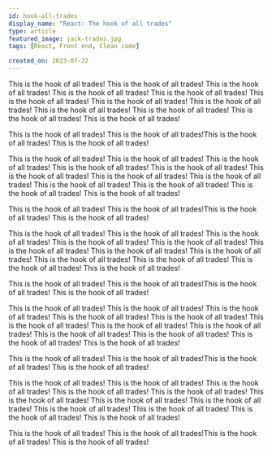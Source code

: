 ```yaml
---
id: hook-all-trades
display_name: "React: The hook of all trades"
type: article
featured_image: jack-trades.jpg
tags: [React, Front end, Clean code]

created_on: 2023-07-22
---
```


This is the hook of all trades! This is the hook of all trades! This is the hook of all trades!
This is the hook of all trades! This is the hook of all trades! This is the hook of all trades!
This is the hook of all trades! This is the hook of all trades!
This is the hook of all trades! This is the hook of all trades!
This is the hook of all trades! This is the hook of all trades!

This is the hook of all trades! This is the hook of all trades!This is the hook of all trades!
This is the hook of all trades!

This is the hook of all trades! This is the hook of all trades! This is the hook of all trades!
This is the hook of all trades! This is the hook of all trades! This is the hook of all trades!
This is the hook of all trades! This is the hook of all trades!
This is the hook of all trades! This is the hook of all trades!
This is the hook of all trades! This is the hook of all trades!

This is the hook of all trades! This is the hook of all trades!This is the hook of all trades!
This is the hook of all trades!

This is the hook of all trades! This is the hook of all trades! This is the hook of all trades!
This is the hook of all trades! This is the hook of all trades! This is the hook of all trades!
This is the hook of all trades! This is the hook of all trades!
This is the hook of all trades! This is the hook of all trades!
This is the hook of all trades! This is the hook of all trades!

This is the hook of all trades! This is the hook of all trades!This is the hook of all trades!
This is the hook of all trades!

This is the hook of all trades! This is the hook of all trades! This is the hook of all trades!
This is the hook of all trades! This is the hook of all trades! This is the hook of all trades!
This is the hook of all trades! This is the hook of all trades!
This is the hook of all trades! This is the hook of all trades!
This is the hook of all trades! This is the hook of all trades!

This is the hook of all trades! This is the hook of all trades!This is the hook of all trades!
This is the hook of all trades!

This is the hook of all trades! This is the hook of all trades! This is the hook of all trades!
This is the hook of all trades! This is the hook of all trades! This is the hook of all trades!
This is the hook of all trades! This is the hook of all trades!
This is the hook of all trades! This is the hook of all trades!
This is the hook of all trades! This is the hook of all trades!

This is the hook of all trades! This is the hook of all trades!This is the hook of all trades!
This is the hook of all trades!
